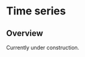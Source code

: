 # Time series {} 

<!-- ======================================================= -->
## Overview {  }

Currently under construction.
